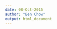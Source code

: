 ```yaml
---
date: 08-Oct-2015
author: "Ben Chow"
output: html_document
---
```


<style type="text/css">
  body, td {
    font-family: 'Century Gothic';
    color: #413839;
  }
  
  code {
    background-color: #FFFFFF;
    color: #368BC1;
  }
  
  td:first-child {
    width: 25%;
  }
  
  h4 {
    color: #151B54;
  }
</style>


